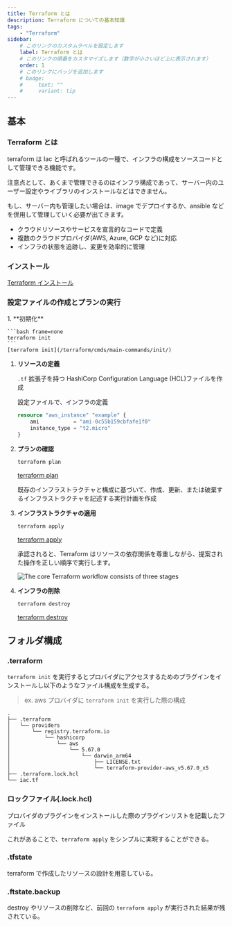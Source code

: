 ```yaml
---
title: Terraform とは
description: Terraform についての基本知識
tags:
    - "Terraform"
sidebar:
    # このリンクのカスタムラベルを設定します
    label: Terraform とは
    # このリンクの順番をカスタマイズします（数字が小さいほど上に表示されます）
    order: 1
    # このリンクにバッジを追加します
    # badge:
    #     text: ""
    #     variant: tip
---
```



## 基本

### Terraform とは

<LinkPreview url="https://www.terraform.io/" />

terraform は Iac と呼ばれるツールの一種で、インフラの構成をソースコードとして管理できる機能です。

注意点として、あくまで管理できるのはインフラ構成であって、サーバー内のユーザー設定やライブラリのインストールなどはできません。

もし、サーバー内も管理したい場合は、image でデプロイするか、ansible などを併用して管理していく必要が出てきます。

-   クラウドリソースやサービスを宣言的なコードで定義
-   複数のクラウドプロバイダ(AWS, Azure, GCP など)に対応
-   インフラの状態を追跡し、変更を効率的に管理

### インストール

[Terraform インストール](/terraform/about-terraform/install-terraform/)

### 設定ファイルの作成とプランの実行

<LinkPreview url="https://developer.hashicorp.com/terraform/intro#how-does-terraform-work" />

<Steps>
1. **初期化**

    ```bash frame=none
    terraform init
    ```
    [terraform init](/terraform/cmds/main-commands/init/)

1. **リソースの定義**

    `.tf` 拡張子を持つ HashiCorp Configuration Language (HCL)ファイルを作成

    設定ファイルで、インフラの定義

    ```tf
    resource "aws_instance" "example" {
        ami           = "ami-0c55b159cbfafe1f0"
        instance_type = "t2.micro"
    }
    ```

1. **プランの確認**

    ```bash frame=none
    terraform plan
    ```

    [terraform plan](/terraform/cmds/main-commands/plan/)

    既存のインフラストラクチャと構成に基づいて、作成、更新、または破棄するインフラストラクチャを記述する実行計画を作成

1. **インフラストラクチャの適用**

    ```bash frame=none
    terraform apply
    ```

    [terraform apply](/terraform/cmds/main-commands/apply/)

    承認されると、Terraform はリソースの依存関係を尊重しながら、提案された操作を正しい順序で実行します。

    ![The core Terraform workflow consists of three stages](https://developer.hashicorp.com/_next/image?url=https%3A%2F%2Fcontent.hashicorp.com%2Fapi%2Fassets%3Fproduct%3Dterraform%26version%3Drefs%252Fheads%252Fv1.9%26asset%3Dwebsite%252Fimg%252Fdocs%252Fintro-terraform-workflow.png%26width%3D2038%26height%3D1773&w=2048&q=75&dpl=dpl_HqztsgLFJfaFoCSA2P2Y4dshE8zr)

1. **インフラの削除**

    ```bash frame=none
    terraform destroy
    ```

    [terraform destroy](/terraform/cmds/main-commands/destroy/)

</Steps>

## フォルダ構成

### .terraform

`terraform init` を実行するとプロバイダにアクセスするためのプラグインをインストールし以下のようなファイル構成を生成する。

> ex. aws プロバイダに `terraform init` を実行した際の構成

```
.
├── .terraform
│   └── providers
│       └── registry.terraform.io
│           └── hashicorp
│               └── aws
│                   └── 5.67.0
│                       └── darwin_arm64
│                           ├── LICENSE.txt
│                           └── terraform-provider-aws_v5.67.0_x5
├── .terraform.lock.hcl
└── iac.tf
```

### ロックファイル(.lock.hcl)

プロバイダのプラグインをインストールした際のプラグインリストを記載したファイル

これがあることで、`terraform apply` をシンプルに実現することができる。

### .tfstate

terraform で作成したリソースの設計を用意している。

### .ftstate.backup

destroy やリソースの削除など、前回の `terraform apply` が実行された結果が残されている。
